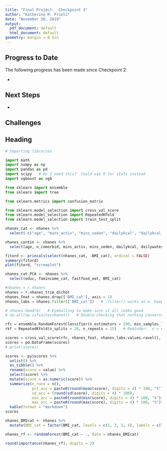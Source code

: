 ```yaml
---
title: "Final Project:  Checkpoint 3"
author: "Katherine M. Prioli"
date: "November 20, 2019"
output:
  pdf_document: default
  html_document: default
geometry: margin = 0.5in
---
```


## **Progress to Date**

The following progress has been made since Checkpoint 2:

* 
  
## **Next Steps**

* 
  
## **Challenges**



## **Heading**

```python
# Importing libraries

import math
import numpy as np
import pandas as pd
import scipy   # Do I need this?  Could use R for stats instead
import xgboost as xgb

from sklearn import ensemble
from sklearn import tree

from sklearn.metrics import confusion_matrix

from sklearn.model_selection import cross_val_score
from sklearn.model_selection import RepeatedKFold
from sklearn.model_selection import train_test_split
```

```r
nhanes_cat <- nhanes %>% 
  select(-c("age", "mins_activ", "mins_seden", "dailykcal", "dailykcal_typical", "dailywater"))

nhanes_contin <- nhanes %>% 
  select(age, n_comorbid, mins_activ, mins_seden, dailykcal, dailywater, BMI_cat)

fitord <- princals(select(nhanes_cat, -BMI_cat), ordinal = FALSE)
summary(fitord)
plot(fitord, "screeplot")

nhanes_cat_PCA <- nhanes %>% 
  select(educ, famincome_cat, fastfood_eat, BMI_cat)
```


```python
#nhanes = r.nhanes
nhanes = r.nhanes_trim_dichot
nhanes_feat = nhanes.drop(['BMI_cat'], axis = 1)
nhanes_labs = nhanes.filter(['BMI_cat'])   # .filter() works as a `keep` or dplyr::select()

# nhanes.head(6)   # Eyeballing to make sure it all looks good
# np.all(np.isfinite(nhanes))   # Double-checking that nothing converted to NAN or Inf
```

<!-- IGNORE THE BELOW CODE (don't think I'll need it) -->

<!-- ```{python xgboost, echo = FALSE, paged.print = FALSE, fig.width = 10, fig.height = 6} -->
<!-- rkf = RepeatedKFold(n_splits = 5, n_repeats = 5)   # Reminder:  n = # splits = # folds; k = # repeats -->
<!-- for train_index, test_index in rkf.split(nhanes_feat): -->
<!--   rf = xgb.XGBRFClassifier().fit(nhanes_feat[train_index], nhanes_labs[test_index]) -->
<!-- ``` -->

```python
rfc = ensemble.RandomForestClassifier(n_estimators = 200, min_samples_leaf = 25, bootstrap = False) #max_depth = 7, 
rkf = RepeatedKFold(n_splits = 20, n_repeats = 15)   # Reminder:  n = # splits = # folds; k = # repeats

scores = cross_val_score(rfc, nhanes_feat, nhanes_labs.values.ravel(), cv = rkf)   # Note:  ravel() flattens the array of labels
scores = pd.DataFrame(scores)
# print(scores)
```

```r
scores <- py$scores %>% 
  unlist() %>% 
  as_tibble() %>% 
  rename(score = value) %>% 
  select(score) %>% 
  mutate(score = as.numeric(score)) %>% 
  summarize(n_runs = n(),
            pct_acc = paste0(round(mean(score), digits = 4) * 100, "%"),
            sd_acc = (round(sd(score), digits = 4) * 100),
            min_acc = paste0(round(min(score), digits = 4) * 100, "%"),
            max_acc = paste0(round(max(score), digits = 4) * 100, "%")) %>% 
  kable(format = "markdown")
scores
```

<!-- NEXT STEP:  try pruning the tree; try omitting some variables -->

```r
nhanes_BMIcat <- nhanes %>% 
  mutate(BMI_cat = factor(BMI_cat, levels = c(1, 2, 3, 4), labels = c("Underweight", "Healthy weight", "Overweight", "Obese")))

nhanes_rf <- randomForest(BMI_cat ~ ., data = nhanes_BMIcat)

round(importance(nhanes_rf), digits = 2)
```

